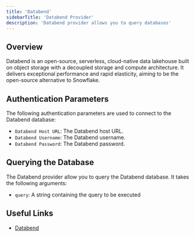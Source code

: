```yaml
---
title: 'Databend'
sidebarTitle: 'Databend Provider'
description: 'Databend provider allows you to query databases'
---
```


## Overview

Databend is an open-source, serverless, cloud-native data lakehouse built on object storage with a decoupled storage and compute architecture. It delivers exceptional performance and rapid elasticity, aiming to be the open-source alternative to Snowflake.

## Authentication Parameters

The following authentication parameters are used to connect to the Databend database:

- `Databend Host URL`: The Databend host URL.
- `Databend Username`: The Databend username.
- `Databend Password`: The Databend password.

## Querying the Database

The Databend provider allow you to query the Databend database. It takes the following arguments:

- `query`: A string containing the query to be executed

## Useful Links

- [Databend](https://www.databend.com/)
